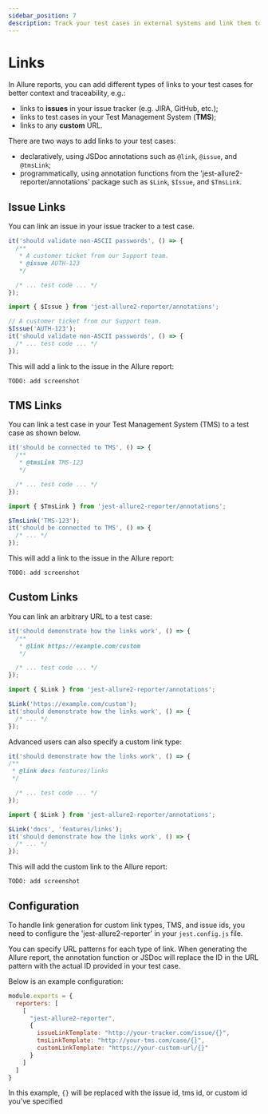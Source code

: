 ```yaml
---
sidebar_position: 7
description: Track your test cases in external systems and link them to your Allure report.
---
```



# Links

In Allure reports, you can add different types of links to your test cases for better context and traceability, e.g.:

* links to **issues** in your issue tracker (e.g. JIRA, GitHub, etc.);
* links to test cases in your Test Management System (**TMS**);
* links to any **custom** URL.

There are two ways to add links to your test cases:

* declaratively, using JSDoc annotations such as `@link`, `@issue`, and `@tmsLink`;
* programmatically, using annotation functions from the 'jest-allure2-reporter/annotations' package such as `$Link`, `$Issue`, and `$TmsLink`.

## Issue Links

You can link an issue in your issue tracker to a test case.

<Tabs groupId="approach">
  <TabItem value="jsdoc" label="JSDoc">

```js
it('should validate non-ASCII passwords', () => {
  /**
   * A customer ticket from our Support team.
   * @issue AUTH-123
   */

  /* ... test code ... */
});
```
  </TabItem>
  <TabItem value="dsl" label="Function">

```js
import { $Issue } from 'jest-allure2-reporter/annotations';

// A customer ticket from our Support team.
$Issue('AUTH-123');
it('should validate non-ASCII passwords', () => {
  /* ... test code ... */
});
```
  </TabItem>
</Tabs>

This will add a link to the issue in the Allure report:

`TODO: add screenshot`

## TMS Links

You can link a test case in your Test Management System (TMS) to a test case as shown below.

<Tabs groupId="approach">
  <TabItem value="jsdoc" label="JSDoc">

```js
it('should be connected to TMS', () => {
  /**
   * @tmsLink TMS-123
   */

  /* ... test code ... */
});
```
  </TabItem>
  <TabItem value="dsl" label="Function">

```js
import { $TmsLink } from 'jest-allure2-reporter/annotations';

$TmsLink('TMS-123');
it('should be connected to TMS', () => {
  /* ... */
});
```
  </TabItem>
</Tabs>

This will add a link to the issue in the Allure report:

`TODO: add screenshot`

## Custom Links

You can link an arbitrary URL to a test case:

<Tabs groupId="approach">
  <TabItem value="jsdoc" label="JSDoc">

```js
it('should demonstrate how the links work', () => {
  /**
   * @link https://example.com/custom
   */

  /* ... test code ... */
});
```
  </TabItem>
  <TabItem value="dsl" label="Function">

```js
import { $Link } from 'jest-allure2-reporter/annotations';

$Link('https://example.com/custom');
it('should demonstrate how the links work', () => {
  /* ... */
});
```
  </TabItem>
</Tabs>

Advanced users can also specify a custom link type:

<Tabs groupId="approach">
  <TabItem value="jsdoc" label="JSDoc">

```js
it('should demonstrate how the links work', () => {
/**
 * @link docs features/links
 */

  /* ... test code ... */
});
```
  </TabItem>
  <TabItem value="dsl" label="Function">

```js
import { $Link } from 'jest-allure2-reporter/annotations';

$Link('docs', 'features/links');
it('should demonstrate how the links work', () => {
  /* ... */
});
```
  </TabItem>
</Tabs>



This will add the custom link to the Allure report:

`TODO: add screenshot`

## Configuration

To handle link generation for custom link types, TMS, and issue ids, you need to configure the 'jest-allure2-reporter' in your `jest.config.js` file.

You can specify URL patterns for each type of link. When generating the Allure report, the annotation function or JSDoc will replace the ID in the URL pattern with the actual ID provided in your test case.

Below is an example configuration:

```js
module.exports = {
  reporters: [
    [
      "jest-allure2-reporter",
      {
        issueLinkTemplate: "http://your-tracker.com/issue/{}",
        tmsLinkTemplate: "http://your-tms.com/case/{}",
        customLinkTemplate: "https://your-custom-url/{}"
      }
    ]
  ]
}
```
In this example, `{}` will be replaced with the issue id, tms id, or custom id you've specified

